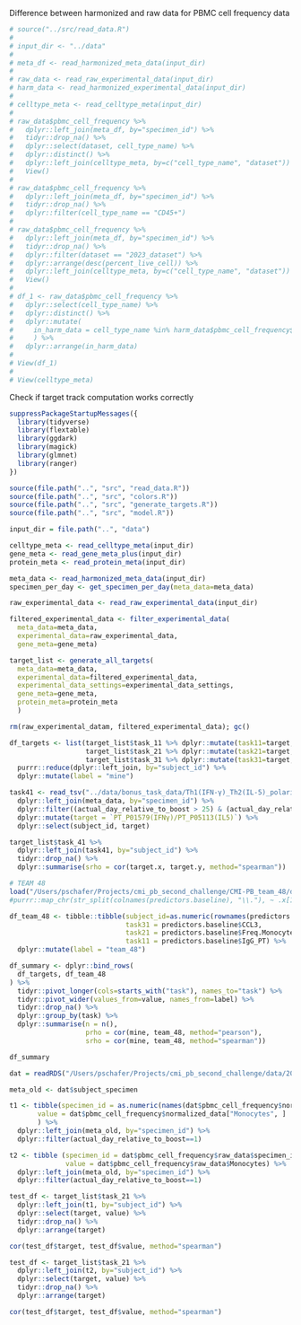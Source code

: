
Difference between harmonized and raw data for PBMC cell frequency data

```r
# source("../src/read_data.R")
# 
# input_dir <- "../data"
# 
# meta_df <- read_harmonized_meta_data(input_dir)
# 
# raw_data <- read_raw_experimental_data(input_dir)
# harm_data <- read_harmonized_experimental_data(input_dir)
# 
# celltype_meta <- read_celltype_meta(input_dir)
# 
# raw_data$pbmc_cell_frequency %>%
#   dplyr::left_join(meta_df, by="specimen_id") %>%
#   tidyr::drop_na() %>%
#   dplyr::select(dataset, cell_type_name) %>%
#   dplyr::distinct() %>%
#   dplyr::left_join(celltype_meta, by=c("cell_type_name", "dataset")) %>%
#   View()
# 
# raw_data$pbmc_cell_frequency %>%
#   dplyr::left_join(meta_df, by="specimen_id") %>%
#   tidyr::drop_na() %>%
#   dplyr::filter(cell_type_name == "CD45+")
# 
# raw_data$pbmc_cell_frequency %>%
#   dplyr::left_join(meta_df, by="specimen_id") %>%
#   tidyr::drop_na() %>%
#   dplyr::filter(dataset == "2023_dataset") %>%
#   dplyr::arrange(desc(percent_live_cell)) %>%
#   dplyr::left_join(celltype_meta, by=c("cell_type_name", "dataset")) %>%
#   View()
# 
# df_1 <- raw_data$pbmc_cell_frequency %>%
#   dplyr::select(cell_type_name) %>%
#   dplyr::distinct() %>%
#   dplyr::mutate(
#     in_harm_data = cell_type_name %in% harm_data$pbmc_cell_frequency$cell_type_name
#     ) %>%
#   dplyr::arrange(in_harm_data)
# 
# View(df_1)
# 
# View(celltype_meta)
```

Check if target track computation works correctly

```r
suppressPackageStartupMessages({
  library(tidyverse)
  library(flextable)
  library(ggdark)
  library(magick)
  library(glmnet)
  library(ranger)
})

source(file.path("..", "src", "read_data.R"))
source(file.path("..", "src", "colors.R"))
source(file.path("..", "src", "generate_targets.R"))
source(file.path("..", "src", "model.R"))

input_dir = file.path("..", "data")

celltype_meta <- read_celltype_meta(input_dir)
gene_meta <- read_gene_meta_plus(input_dir)
protein_meta <- read_protein_meta(input_dir)

meta_data <- read_harmonized_meta_data(input_dir)
specimen_per_day <- get_specimen_per_day(meta_data=meta_data)

raw_experimental_data <- read_raw_experimental_data(input_dir)

filtered_experimental_data <- filter_experimental_data(
  meta_data=meta_data, 
  experimental_data=raw_experimental_data,
  gene_meta=gene_meta)

target_list <- generate_all_targets(
  meta_data=meta_data, 
  experimental_data=filtered_experimental_data, 
  experimental_data_settings=experimental_data_settings, 
  gene_meta=gene_meta,
  protein_meta=protein_meta
  )

rm(raw_experimental_datam, filtered_experimental_data); gc()

df_targets <- list(target_list$task_11 %>% dplyr::mutate(task11=target, target=NULL, baseline=NULL), 
                   target_list$task_21 %>% dplyr::mutate(task21=target, target=NULL, baseline=NULL), 
                   target_list$task_31 %>% dplyr::mutate(task31=target, target=NULL, baseline=NULL)) %>%
  purrr::reduce(dplyr::left_join, by="subject_id") %>%
  dplyr::mutate(label = "mine")
```

```r
task41 <- read_tsv("../data/bonus_task_data/Th1(IFN-γ)_Th2(IL-5)_polarization_ratio.tsv", show_col_types = FALSE) %>%
  dplyr::left_join(meta_data, by="specimen_id") %>%
  dplyr::filter((actual_day_relative_to_boost > 25) & (actual_day_relative_to_boost < 35)) %>%
  dplyr::mutate(target = `PT_P01579(IFNγ)/PT_P05113(IL5)`) %>%
  dplyr::select(subject_id, target)

target_list$task_41 %>%
  dplyr::left_join(task41, by="subject_id") %>%
  tidyr::drop_na() %>%
  dplyr::summarise(srho = cor(target.x, target.y, method="spearman"))
```


```r
# TEAM 48
load("/Users/pschafer/Projects/cmi_pb_second_challenge/CMI-PB_team_48/data/predictors.RData")
#purrr::map_chr(str_split(colnames(predictors.baseline), "\\."), ~ .x[1]) %>% table()

df_team_48 <- tibble::tibble(subject_id=as.numeric(rownames(predictors.baseline)),
                             task31 = predictors.baseline$CCL3,
                             task21 = predictors.baseline$Freq.Monocytes,
                             task11 = predictors.baseline$IgG_PT) %>%
  dplyr::mutate(label = "team_48")

df_summary <- dplyr::bind_rows(
  df_targets, df_team_48
) %>%
  tidyr::pivot_longer(cols=starts_with("task"), names_to="task") %>%
  tidyr::pivot_wider(values_from=value, names_from=label) %>%
  tidyr::drop_na() %>%
  dplyr::group_by(task) %>%
  dplyr::summarise(n = n(), 
                   prho = cor(mine, team_48, method="pearson"),
                   srho = cor(mine, team_48, method="spearman"))

df_summary
```


```r
dat = readRDS("/Users/pschafer/Projects/cmi_pb_second_challenge/data/2024-02-02/2nd_challenge/processed_datasets/training_dataset/master_processed_training_data.RDS")

meta_old <- dat$subject_specimen

t1 <- tibble(specimen_id = as.numeric(names(dat$pbmc_cell_frequency$normalized_data["Monocytes", ])),
       value = dat$pbmc_cell_frequency$normalized_data["Monocytes", ]
       ) %>%
  dplyr::left_join(meta_old, by="specimen_id") %>%
  dplyr::filter(actual_day_relative_to_boost==1)

t2 <- tibble (specimen_id = dat$pbmc_cell_frequency$raw_data$specimen_id,
              value = dat$pbmc_cell_frequency$raw_data$Monocytes) %>%
  dplyr::left_join(meta_old, by="specimen_id") %>%
  dplyr::filter(actual_day_relative_to_boost==1)

test_df <- target_list$task_21 %>%
  dplyr::left_join(t1, by="subject_id") %>%
  dplyr::select(target, value) %>%
  tidyr::drop_na() %>%
  dplyr::arrange(target)

cor(test_df$target, test_df$value, method="spearman")

test_df <- target_list$task_21 %>%
  dplyr::left_join(t2, by="subject_id") %>%
  dplyr::select(target, value) %>%
  tidyr::drop_na() %>%
  dplyr::arrange(target)

cor(test_df$target, test_df$value, method="spearman")
```



